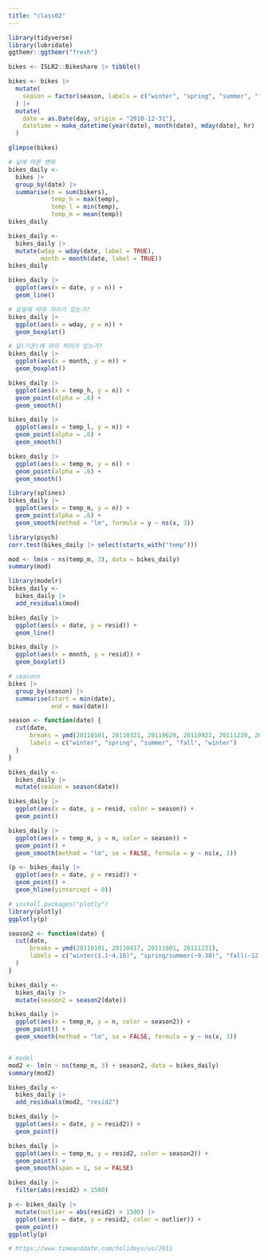 ```yaml
---
title: "class02"
---
```


```r
library(tidyverse)
library(lubridate)
ggthemr::ggthemr("fresh")

bikes <- ISLR2::Bikeshare |> tibble()

bikes <- bikes |> 
  mutate(
    season = factor(season, labels = c("winter", "spring", "summer", "fall"))
  ) |> 
  mutate(
    date = as.Date(day, origin = "2010-12-31"),
    datetime = make_datetime(year(date), month(date), mday(date), hr)
  )

glimpse(bikes)

# 날에 따른 변화
bikes_daily <- 
  bikes |> 
  group_by(date) |> 
  summarise(n = sum(bikers),
            temp_h = max(temp),
            temp_l = min(temp),
            temp_m = mean(temp))
bikes_daily

bikes_daily <-
  bikes_daily |> 
  mutate(wday = wday(date, label = TRUE),
         month = month(date, label = TRUE))
bikes_daily

bikes_daily |> 
  ggplot(aes(x = date, y = n)) +
  geom_line()

# 요일에 따라 차이가 있는가?
bikes_daily |> 
  ggplot(aes(x = wday, y = n)) +
  geom_boxplot()

# 달(기온)에 따라 차이가 있는가?
bikes_daily |> 
  ggplot(aes(x = month, y = n)) +
  geom_boxplot()

bikes_daily |> 
  ggplot(aes(x = temp_h, y = n)) +
  geom_point(alpha = .6) +
  geom_smooth()

bikes_daily |> 
  ggplot(aes(x = temp_l, y = n)) +
  geom_point(alpha = .6) +
  geom_smooth()

bikes_daily |> 
  ggplot(aes(x = temp_m, y = n)) +
  geom_point(alpha = .6) +
  geom_smooth()

library(splines)
bikes_daily |> 
  ggplot(aes(x = temp_m, y = n)) +
  geom_point(alpha = .6) +
  geom_smooth(method = "lm", formula = y ~ ns(x, 3))

library(psych)
corr.test(bikes_daily |> select(starts_with("temp")))  

mod <- lm(n ~ ns(temp_m, 3), data = bikes_daily)
summary(mod)

library(modelr)
bikes_daily <- 
  bikes_daily |> 
  add_residuals(mod)

bikes_daily |> 
  ggplot(aes(x = date, y = resid)) +
  geom_line()

bikes_daily |> 
  ggplot(aes(x = month, y = resid)) +
  geom_boxplot()

# seasons
bikes |> 
  group_by(season) |> 
  summarise(start = min(date),
            end = max(date))

season <- function(date) {
  cut(date, 
      breaks = ymd(20110101, 20110321, 20110620, 20110922, 20111220, 20111231),
      labels = c("winter", "spring", "summer", "fall", "winter") 
  )
} 

bikes_daily <- 
  bikes_daily |> 
  mutate(season = season(date))

bikes_daily |> 
  ggplot(aes(x = date, y = resid, color = season)) +
  geom_point()

bikes_daily |> 
  ggplot(aes(x = temp_m, y = n, color = season)) +
  geom_point() +
  geom_smooth(method = "lm", se = FALSE, formula = y ~ ns(x, 3))

(p <- bikes_daily |> 
  ggplot(aes(x = date, y = resid)) +
  geom_point() +
  geom_hline(yintercept = 0))

# install.packages("plotly")
library(plotly)
ggplotly(p)

season2 <- function(date) {
  cut(date, 
      breaks = ymd(20110101, 20110417, 20111001, 20111231),
      labels = c("winter(1.1~4.16)", "spring/summer(~9.30)", "fall(~12.31)") 
  )
} 

bikes_daily <- 
  bikes_daily |> 
  mutate(season2 = season2(date))

bikes_daily |> 
  ggplot(aes(x = temp_m, y = n, color = season2)) +
  geom_point() +
  geom_smooth(method = "lm", se = FALSE, formula = y ~ ns(x, 3))


# model
mod2 <- lm(n ~ ns(temp_m, 3) + season2, data = bikes_daily)
summary(mod2)

bikes_daily <- 
  bikes_daily |> 
  add_residuals(mod2, "resid2")

bikes_daily |> 
  ggplot(aes(x = date, y = resid2)) +
  geom_point()

bikes_daily |> 
  ggplot(aes(x = temp_m, y = resid2, color = season2)) +
  geom_point() +
  geom_smooth(span = 1, se = FALSE)

bikes_daily |> 
  filter(abs(resid2) > 1500) 

p <- bikes_daily |> 
  mutate(outlier = abs(resid2) > 1500) |> 
  ggplot(aes(x = date, y = resid2, color = outlier)) +
  geom_point()
ggplotly(p)

# https://www.timeanddate.com/holidays/us/2011


```